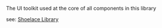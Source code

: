 
<Meta title="Shoelace" />

The UI toolkit used at the core of all components in this library

see: [Shoelace Library](https://shoelace.style/getting-started/installation)

